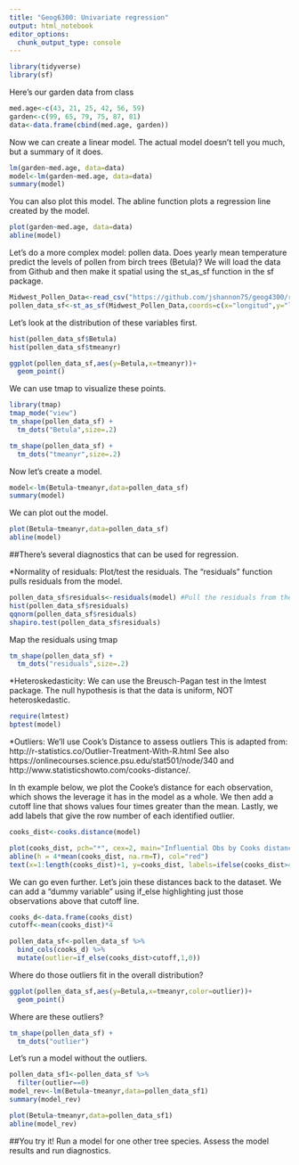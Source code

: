 ```yaml
---
title: "Geog6300: Univariate regression"
output: html_notebook
editor_options: 
  chunk_output_type: console
---
```


```r
library(tidyverse)
library(sf)
```


Here's our garden data from class
```r
med.age<-c(43, 21, 25, 42, 56, 59)
garden<-c(99, 65, 79, 75, 87, 81)
data<-data.frame(cbind(med.age, garden))
```

Now we can create a linear model. The actual model doesn't tell you much, but a summary of it does.
```r
lm(garden~med.age, data=data) 
model<-lm(garden~med.age, data=data)
summary(model)
```

You can also plot this model. The abline function plots a regression line created by the model.
```r
plot(garden~med.age, data=data)
abline(model) 
```

Let's do a more complex model: pollen data. Does yearly mean temperature predict the levels of pollen from birch trees (Betula)? We will load the data from Github and then make it spatial using the st_as_sf function in the sf package.

```r
Midwest_Pollen_Data<-read_csv("https://github.com/jshannon75/geog4300/raw/master/data/Midwest_Pollen_Data.csv")
pollen_data_sf<-st_as_sf(Midwest_Pollen_Data,coords=c(x="longitud",y="latitude"),crs=4326)
```

Let's look at the distribution of these variables first.
```r
hist(pollen_data_sf$Betula)
hist(pollen_data_sf$tmeanyr)

ggplot(pollen_data_sf,aes(y=Betula,x=tmeanyr))+
  geom_point()
```

We can use tmap to visualize these points.

```r
library(tmap)
tmap_mode("view")
tm_shape(pollen_data_sf) +
  tm_dots("Betula",size=.2)

tm_shape(pollen_data_sf) +
  tm_dots("tmeanyr",size=.2)
```

Now let's create a model.
```r
model<-lm(Betula~tmeanyr,data=pollen_data_sf)
summary(model)
```

We can plot out the model.
```r
plot(Betula~tmeanyr,data=pollen_data_sf)
abline(model)
```

##There's several diagnostics that can be used for regression.

*Normality of residuals: Plot/test the residuals. The "residuals" function pulls residuals from the model.
```r
pollen_data_sf$residuals<-residuals(model) #Pull the residuals from the model
hist(pollen_data_sf$residuals)
qqnorm(pollen_data_sf$residuals)
shapiro.test(pollen_data_sf$residuals)
```

Map the residuals using tmap
```r
tm_shape(pollen_data_sf) +
  tm_dots("residuals",size=.2)
```

*Heteroskedasticity: We can use the Breusch-Pagan test in the lmtest package. The null hypothesis is that the data is uniform, NOT heteroskedastic.
```r
require(lmtest)
bptest(model)
```

*Outliers: We'll use Cook's Distance to assess outliers This is adapted from: http://r-statistics.co/Outlier-Treatment-With-R.html See also https://onlinecourses.science.psu.edu/stat501/node/340 and http://www.statisticshowto.com/cooks-distance/.

In th example below, we plot the Cooke's distance for each observation, which shows the leverage it has in the model as a whole. We then add a cutoff line that shows values four times greater than the mean. Lastly, we add labels that give the row number of each identified outlier.

```r
cooks_dist<-cooks.distance(model)

plot(cooks_dist, pch="*", cex=2, main="Influential Obs by Cooks distance")
abline(h = 4*mean(cooks_dist, na.rm=T), col="red") 
text(x=1:length(cooks_dist)+1, y=cooks_dist, labels=ifelse(cooks_dist>4*mean(cooks_dist, na.rm=T),names(cooks_dist),""), col="red")  
```

We can go even further. Let's join these distances back to the dataset. We can add a "dummy variable" using if_else highlighting just those observations above that cutoff line.

```r
cooks_d<-data.frame(cooks_dist)
cutoff<-mean(cooks_dist)*4

pollen_data_sf<-pollen_data_sf %>%
  bind_cols(cooks_d) %>%
  mutate(outlier=if_else(cooks_dist>cutoff,1,0)) 
```

Where do those outliers fit in the overall distribution?

```r
ggplot(pollen_data_sf,aes(y=Betula,x=tmeanyr,color=outlier))+
  geom_point()
```

Where are these outliers?
```r
tm_shape(pollen_data_sf) +
  tm_dots("outlier")
```

Let's run a model without the outliers.
```r
pollen_data_sf1<-pollen_data_sf %>%
  filter(outlier==0)
model_rev<-lm(Betula~tmeanyr,data=pollen_data_sf1)
summary(model_rev)

plot(Betula~tmeanyr,data=pollen_data_sf1)
abline(model_rev)
```

##You try it!
Run a model for one other tree species. Assess the model results and run diagnostics.